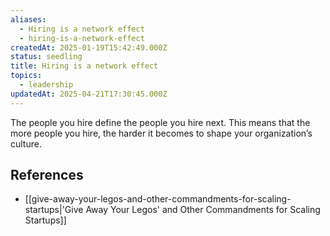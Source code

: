 ```yaml
---
aliases:
  - Hiring is a network effect
  - hiring-is-a-network-effect
createdAt: 2025-01-19T15:42:49.000Z
status: seedling
title: Hiring is a network effect
topics:
  - leadership
updatedAt: 2025-04-21T17:30:45.000Z
---
```

The people you hire define the people you hire next. This means that the more people you hire, the harder it becomes to shape your organization’s culture.

## References

- [[give-away-your-legos-and-other-commandments-for-scaling-startups|'Give Away Your Legos' and Other Commandments for Scaling Startups]]
